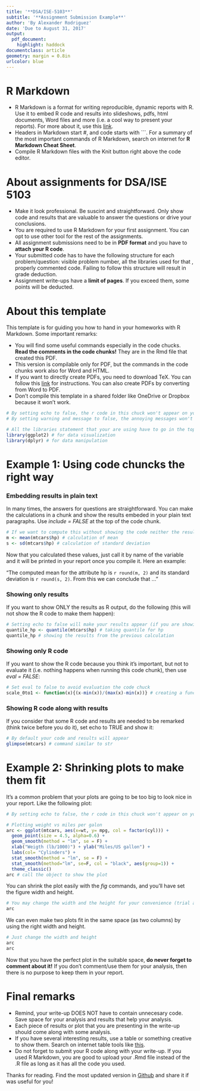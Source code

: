 ```yaml
---
title: '**DSA/ISE-5103**'
subtitle: '**Assignment Submission Example**' 
author: 'By Alexander Rodriguez'
date: 'Due to August 31, 2017'
output: 
  pdf_document:
    highlight: haddock
documentclass: article
geometry: margin = 0.8in
urlcolor: blue
---
```


# R Markdown

* R Markdown is a format for writing reproducible, dynamic reports with R. Use it to embed R code and results into slideshows, pdfs, html documents, Word files and more (i.e. a cool way to present your reports). For more about it, use this [link](http://rmarkdown.rstudio.com/).
* Headers in Markdown start #, and code starts with ```. For a summary of the most important commands of R Markdown, search on internet for **R Markdown Cheat Sheet**.
* Compile R Markdown files with the Knit button right above the code editor.

# About assignments for DSA/ISE 5103

* Make it look professional. Be suscint and straightforward. Only show code and results that are valuable to answer the questions or drive your conclusions.
* You are required to use R Markdown for your first assignment. You can opt to use other tool for the rest of the assignments.
* All assignment submissions need to be in **PDF format** and you have to **attach your R code**.
* Your submitted code has to have the following structure for each problem/question: visible problem number, all the libraries used for that , properly commented code. Failing to follow this structure will result in grade deduction.
* Assignment write-ups have a **limit of pages**. If you exceed them, some points will be deducted.

# About this template

This template is for guiding you how to hand in your homeworks with R Markdown. Some important remarks:

* You will find some useful commands especially in the code chucks. **Read the comments in the code chunks!** They are in the Rmd file that created this PDF.
* This version is compilable only for PDF, but the commands in the code chunks work also for Word and HTML.
* If you want to directly create PDFs, you need to download TeX. You can follow this [link](https://www.latex-project.org/get/) for instructions. You can also create PDFs by converting from Word to PDF.
* Don't compile this template in a shared folder like OneDrive or Dropbox because it won't work.

```r
# By setting echo to false, the r code in this chuck won't appear on your report
# By setting warning and message to false, the annoying messages won't appear

# All the libraries statement that your are using have to go in the top of the file
library(ggplot2) # for data visualization
library(dplyr) # for data manipulation
```

\pagebreak <!-- this is a LaTex command that works on Markdown -->

# Example 1: Using code chuncks the right way

### Embedding results in plain text

In many times, the answers for questions are straightforward. You can make the calculations in a chunk and show the results embeded in your plain text paragraphs. Use *include = FALSE* at the top of the code chunk.

```r
# If we want to compute this without showing the code neither the results use include = FALSE
m <- mean(mtcars$hp) # calculation of mean
s <- sd(mtcars$hp) # calculation of standard deviation
```

Now that you calculated these values, just call it by name of the variable and it will be printed in your report once you compile it. Here an example:

"The computed mean for the attribute hp is `r round(m, 2)` and its standard deviation is `r round(s, 2)`. From this we can conclude that ..."

### Showing only results

If you want to show ONLY the results as R output, do the following (this will not show the R code to make them happen):

```r
# Setting echo to false will make your results appear (if you are showing them), but not the code
quantile_hp <- quantile(mtcars$hp) # taking quantile for hp
quantile_hp # showing the results from the previous calculation
```

### Showing only R code

If you want to show the R code because you think it's important, but not to evaluate it (i.e. nothing happens when running this code chunk), then use *eval = FALSE*:

```r
# Set eval to false to avoid evaluation the code chuck
scale_0to1 <- function(x){(x-min(x))/(max(x)-min(x))} # creating a function to scale from 0 to 1
```

### Showing R code along with results

If you consider that some R code and results are needed to be remarked (think twice before you do it), set echo to TRUE and show it:

```r
# By default your code and results will appear
glimpse(mtcars) # command similar to str 
```

\pagebreak <!-- this is a LaTex command that works on Markdown -->

# Example 2: Shrinking plots to make them fit

It's a common problem that your plots are going to be too big to look nice in your report. Like the following plot: 

```r
# By setting echo to false, the r code in this chuck won't appear on your report

# Plotting weight vs miles per galon
arc <- ggplot(mtcars, aes(x=wt, y= mpg, col = factor(cyl))) + 
  geom_point(size = 4.5, alpha=0.6) +
  geom_smooth(method = "lm", se = F) +
  xlab("Weigth (lb/1000)") + ylab("Miles/US gallon") + 
  labs(col= "Cylinders") +
  stat_smooth(method = "lm", se = F) + 
  stat_smooth(method="lm", se=F, col = "black", aes(group=1)) +
  theme_classic()
arc # call the object to show the plot
```

You can shrink the plot easily with the *fig* commands, and you'll have set the figure width and height.

```r
# You may change the width and the height for your convenience (trial and error)
arc
```

We can even make two plots fit in the same space (as two columns) by using the right width and height.

```r
# Just change the width and height
arc
arc
```

Now that you have the perfect plot in the suitable space, **do never forget to comment about it!** If you don't comment/use them for your analysis, then there is no purpose to keep them in your report.

# Final remarks

* Remind, your write-up DOES NOT have to contain unnecesary code. Save space for your analysis and results that help your analysis.
* Each piece of results or plot that you are presenting in the write-up should come along with some analysis.
* If you have several interesting results, use a table or something creative to show them. Search on internet table tools like [this](http://www.tablesgenerator.com/markdown_tables).
* Do not forget to submit your R code along with your write-up. If you used R Markdown, you are good to upload your .Rmd file instead of the .R file as long as it has all the code you used.

Thanks for reading. Find the most updated version in [Github](https://github.com/arodriguezca/data-analytics_course) and share it if was useful for you!

